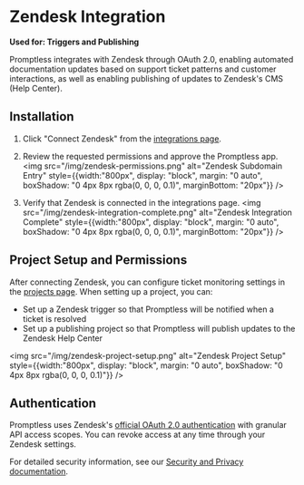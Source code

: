 # Zendesk Integration

**Used for: Triggers and Publishing**

Promptless integrates with Zendesk through OAuth 2.0, enabling automated documentation updates based on support ticket patterns and customer interactions, as well as enabling publishing of updates to Zendesk's CMS (Help Center).

## Installation

1. Click "Connect Zendesk" from the [integrations page](https://app.gopromptless.ai/integrations).

2. Review the requested permissions and approve the Promptless app.
<img src="/img/zendesk-permissions.png" alt="Zendesk Subdomain Entry" style={{width:"800px", display: "block", margin: "0 auto", boxShadow: "0 4px 8px rgba(0, 0, 0, 0.1)", marginBottom: "20px"}} />

3. Verify that Zendesk is connected in the integrations page.
<img src="/img/zendesk-integration-complete.png" alt="Zendesk Integration Complete" style={{width:"800px", display: "block", margin: "0 auto", boxShadow: "0 4px 8px rgba(0, 0, 0, 0.1)", marginBottom: "20px"}} />

## Project Setup and Permissions

After connecting Zendesk, you can configure ticket monitoring settings in the [projects page](https://app.gopromptless.ai/projects). When setting up a project, you can: 

- Set up a Zendesk trigger so that Promptless will be notified when a ticket is resolved
- Set up a publishing project so that Promptless will publish updates to the Zendesk Help Center 

<img src="/img/zendesk-project-setup.png" alt="Zendesk Project Setup" style={{width:"800px", display: "block", margin: "0 auto", boxShadow: "0 4px 8px rgba(0, 0, 0, 0.1)"}} />

## Authentication

Promptless uses Zendesk's [official OAuth 2.0 authentication](https://developer.zendesk.com/api-reference/introduction/security-and-auth/) with granular API access scopes. You can revoke access at any time through your Zendesk settings.

For detailed security information, see our [Security and Privacy documentation](/security-and-privacy).